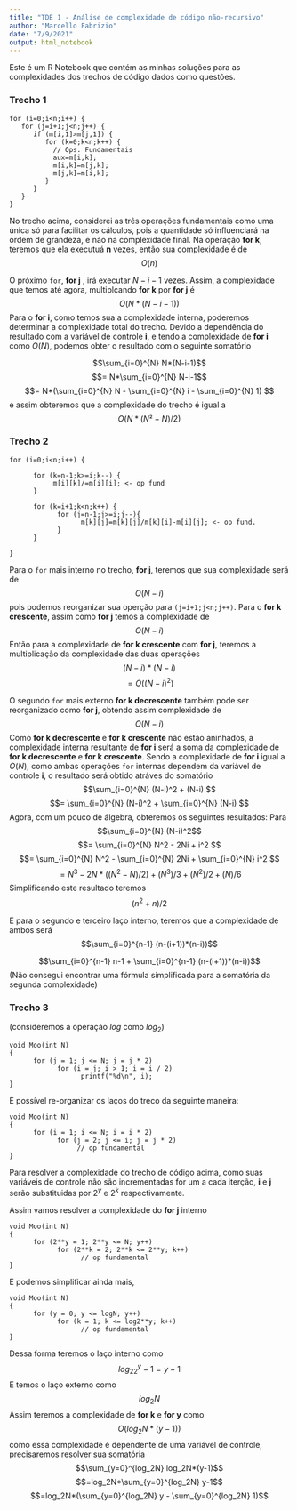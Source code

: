 ```yaml
---
title: "TDE 1 - Análise de complexidade de código não-recursivo"
author: "Marcello Fabrizio"
date: "7/9/2021"
output: html_notebook
---
```


Este é um R Notebook que contém as minhas soluções para as complexidades dos trechos de código dados como questões.

### Trecho 1
```
for (i=0;i<n;i++) {
   for (j=i+1;j<n;j++) {
      if (m[i,1]>m[j,1]) {
         for (k=0;k<n;k++) {
           // Ops. Fundamentais
           aux=m[i,k];
           m[i,k]=m[j,k];
           m[j,k]=m[i,k];
         }
      }
   }
}
```
No trecho acima, considerei as três operações fundamentais como uma única só para facilitar os cálculos, pois a quantidade só influenciará na ordem de grandeza, e não na complexidade final.
Na operação **for k**, teremos que ela executuá **n** vezes, então sua complexidade é de $$O(n)$$

O próximo `for`, **for j** , irá executar $N-i-1$ vezes. Assim, a complexidade que temos até agora, multiplcando **for k** por **for j** é 
$$O(N*(N-i-1))$$ 
Para o **for i**, como temos sua a complexidade interna, poderemos determinar a complexidade total do trecho.
Devido a dependência do resultado com a variável de controle **i**, e tendo a complexidade de **for i** como $O(N)$, podemos obter o resultado com o seguinte somatório

$$\sum_{i=0}^{N} N*(N-i-1)$$
$$= N*\sum_{i=0}^{N} N-i-1$$
$$= N*(\sum_{i=0}^{N} N - \sum_{i=0}^{N} i - \sum_{i=0}^{N} 1) $$
e assim obteremos que a complexidade do trecho é igual a
$$O(N*(N²-N)/2)$$

### Trecho 2

```
for (i=0;i<n;i++) {

      for (k=n-1;k>=i;k--) {
           m[i][k]/=m[i][i]; <- op fund
      }
      
      for (k=i+1;k<n;k++) {
            for (j=n-1;j>=i;j--){
                  m[k][j]=m[k][j]/m[k][i]-m[i][j]; <- op fund.
            }
      }

}
```
Para o `for` mais interno no trecho, **for j**, teremos que sua complexidade será de 
$$O(N-i)$$
pois podemos reorganizar sua operção para `(j=i+1;j<n;j++)`.
Para o **for k crescente**, assim como **for j** temos a complexidade de
$$O(N-i)$$
Então para a complexidade de **for k crescente** com **for j**, teremos a multiplicação da complexidade das duas operações
$$(N-i)*(N-i)$$
$$= O((N-i)^2)$$

O segundo `for` mais externo **for k decrescente** também pode ser reorganizado como **for j**, obtendo assim complexidade
de 
$$O(N-i)$$
Como **for k decrescente** e **for k crescente** não estão aninhados, a complexidade interna resultante de **for i** será a soma da complexidade de **for k decrescente** e **for k crescente**. Sendo a complexidade de **for i** igual a $O(N)$, como ambas operações `for` internas dependem da variável de controle **i**, o resultado será obtido atráves do somatório
$$\sum_{i=0}^{N} (N-i)^2 + (N-i) $$
$$= \sum_{i=0}^{N} (N-i)^2 + \sum_{i=0}^{N} (N-i) $$
Agora, com um pouco de álgebra, obteremos os seguintes resultados:
Para 
$$\sum_{i=0}^{N} (N-i)^2$$
$$= \sum_{i=0}^{N} N^2 - 2Ni + i^2 $$
$$= \sum_{i=0}^{N} N^2 - \sum_{i=0}^{N} 2Ni + \sum_{i=0}^{N} i^2 $$
$$= N^3 - 2N*((N^2 - N)/2) + (N^3)/3 + (N^2)/2 + (N)/6$$
Simplificando este resultado teremos
$$(n^2 + n)/2$$

E para o segundo e terceiro laço interno, teremos que a complexidade de ambos será
$$\sum_{i=0}^{n-1} (n-(i+1))*(n-i))$$


$$\sum_{i=0}^{n-1} n-1 + \sum_{i=0}^{n-1} (n-(i+1))*(n-i))$$
(Não consegui encontrar uma fórmula simplificada para a somatória da segunda complexidade)

### Trecho 3
(consideremos a operação $log$ como $log_2$)
```
void Moo(int N)
{
      for (j = 1; j <= N; j = j * 2)
            for (i = j; i > 1; i = i / 2)
                  printf("%d\n", i);
}
```
É possível re-organizar os laços do treco da seguinte maneira: 
```
void Moo(int N)
{
      for (i = 1; i <= N; i = i * 2)
            for (j = 2; j <= i; j = j * 2)
                 // op fundamental
}
```
Para resolver a complexidade do trecho de código acima, como suas variáveis de controle não são incrementadas for um a cada iterção, **i** e **j** serão substituidas por $2^y$ e $2^k$ respectivamente. 

Assim vamos resolver a complexidade do **for j** interno
```
void Moo(int N)
{
      for (2**y = 1; 2**y <= N; y++)
            for (2**k = 2; 2**k <= 2**y; k++)
                  // op fundamental
}
```
E podemos simplificar ainda mais,
```
void Moo(int N)
{
      for (y = 0; y <= logN; y++)
            for (k = 1; k <= log2**y; k++)
                  // op fundamental
}
```
Dessa forma teremos o laço interno como
$$log_22^y-1 = y-1$$
E temos o laço externo como
$$log_2N$$
Assim teremos a complexidade de **for k** e **for y** como
$$O(log_2N*(y-1))$$
como essa complexidade é dependente de uma variável de controle, precisaremos resolver sua somatória
$$\sum_{y=0}^{log_2N} log_2N*(y-1)$$
$$=log_2N*\sum_{y=0}^{log_2N} y-1$$
$$=log_2N*(\sum_{y=0}^{log_2N} y - \sum_{y=0}^{log_2N} 1)$$
